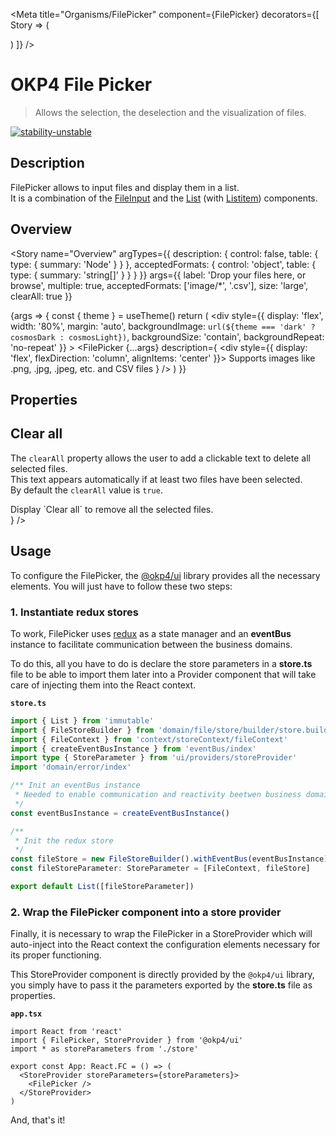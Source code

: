 
<Meta
  title="Organisms/FilePicker"
  component={FilePicker}
  decorators={[
    Story => (
      <ThemeProvider>
        <div className="story-theme-switcher">
          <ThemeSwitcher />
        </div>
        <StoreProvider storeParameters={storeParameters}>
          <div className="component-story-main filePicker">
            <Story />
          </div>
        </StoreProvider>
      </ThemeProvider>
    )
  ]}
/>

# OKP4 File Picker

> Allows the selection, the deselection and the visualization of files.

[![stability-unstable](https://img.shields.io/badge/stability-unstable-yellow.svg)](https://github.com/emersion/stability-badges#unstable)

## Description

FilePicker allows to input files and display them in a list.  
It is a combination of the [FileInput](/docs/atoms-fileinput--overview) and the [List](/docs/atoms-list--overview) (with [Listitem](/docs/atoms-listitem--overview)) components.

## Overview

<Story
  name="Overview"
  argTypes={{
    description: {
      control: false,
      table: {
        type: { summary: 'Node' }
      }
    },
    acceptedFormats: {
      control: 'object',
      table: {
        type: { summary: 'string[]' }
      }
    }
  }}
  args={{
    label: 'Drop your files here, or browse',
    multiple: true,
    acceptedFormats: ['image/*', '.csv'],
    size: 'large',
    clearAll: true
  }}
>
  {args => {
    const { theme } = useTheme()
    return (
      <div
        style={{
          display: 'flex',
          width: '80%',
          margin: 'auto',
          backgroundImage: `url(${theme === 'dark' ? cosmosDark : cosmosLight})`,
          backgroundSize: 'contain',
          backgroundRepeat: 'no-repeat'
        }}
      >
        <FilePicker
          {...args}
          description={
            <div style={{ display: 'flex', flexDirection: 'column', alignItems: 'center' }}>
              <Typography as="div" fontFamily="brand" fontSize="small" fontWeight="xlight">
                Supports images like .png, .jpg, .jpeg, etc. and CSV files
              </Typography>
            </div>
          }
        />
      </div>
    )
  }}
</Story>

## Properties

<ArgsTable story="Overview" />

## Clear all

The `clearAll` property allows the user to add a clickable text to delete all selected files.  
This text appears automatically if at least two files have been selected.  
By default the `clearAll` value is `true`.

<Canvas>
  <Story name="Clear all">
    <div
      style={{
        display: 'flex'
      }}
    >
      <FilePicker
        label="Drop your files here, or browse"
        clearAll={true}
        description={
          <div style={{ display: 'flex', flexDirection: 'column', alignItems: 'center' }}>
            <Typography as="div" fontFamily="brand" fontSize="small" fontWeight="xlight">
              Display `Clear all` to remove all the selected files.
            </Typography>
          </div>
        }
      />
    </div>
  </Story>
</Canvas>

## Usage

To configure the FilePicker, the [@okp4/ui](https://www.npmjs.com/package/@okp4/ui) library provides all the necessary elements. You will just have to follow these two steps:

### 1. Instantiate redux stores

To work, FilePicker uses [redux](https://redux.js.org/) as a state manager and an **eventBus** instance to facilitate communication between the business domains.

To do this, all you have to do is declare the store parameters in a **store.ts** file to be able to import them later into a Provider component that will take care of injecting them into the React context.

**`store.ts`**

```ts
import { List } from 'immutable'
import { FileStoreBuilder } from 'domain/file/store/builder/store.builder'
import { FileContext } from 'context/storeContext/fileContext'
import { createEventBusInstance } from 'eventBus/index'
import type { StoreParameter } from 'ui/providers/storeProvider'
import 'domain/error/index'

/** Init an eventBus instance
 * Needed to enable communication and reactivity beetwen business domains
 */
const eventBusInstance = createEventBusInstance()

/**
 * Init the redux store
 */
const fileStore = new FileStoreBuilder().withEventBus(eventBusInstance).build()
const fileStoreParameter: StoreParameter = [FileContext, fileStore]

export default List([fileStoreParameter])
```

### 2. Wrap the FilePicker component into a store provider

Finally, it is necessary to wrap the FilePicker in a StoreProvider which will auto-inject into the React context the configuration elements necessary for its proper functioning.

This StoreProvider component is directly provided by the `@okp4/ui` library, you simply have to pass it the parameters exported by the **store.ts** file as properties.

**`app.tsx`**

```tsx
import React from 'react'
import { FilePicker, StoreProvider } from '@okp4/ui'
import * as storeParameters from './store'

export const App: React.FC = () => (
  <StoreProvider storeParameters={storeParameters}>
    <FilePicker />
  </StoreProvider>
)
```

And, that's it!
